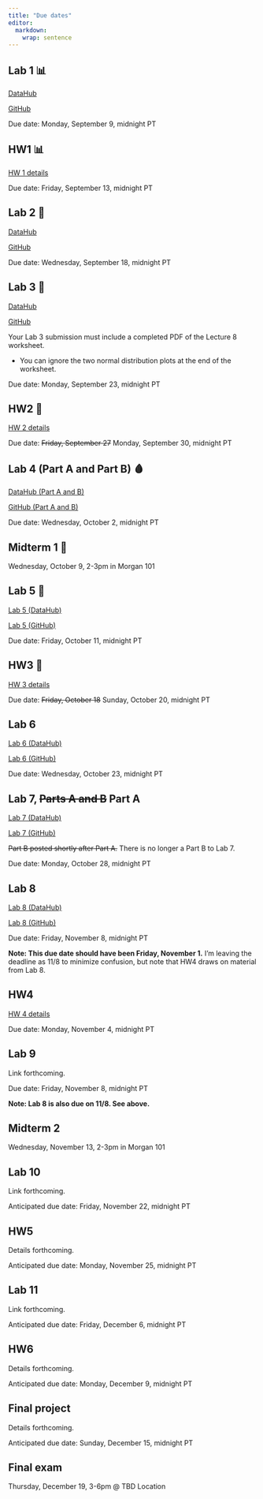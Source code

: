 ```yaml
---
title: "Due dates"
editor: 
  markdown: 
    wrap: sentence
---
```


## Lab 1 📊

[DataHub](https://r.datahub.berkeley.edu/hub/user-redirect/git-pull?repo=https%3A%2F%2Fgithub.com%2Fberkeley-stat131a%2F131a-labs-fall-2024&urlpath=rstudio%2F)

[GitHub](https://github.com/berkeley-stat131a/131a-labs-fall-2024/tree/main)

Due date: Monday, September 9, midnight PT

## HW1 📊

[HW 1 details](assignment1.html)

Due date: Friday, September 13, midnight PT

## Lab 2 🔔

[DataHub](https://r.datahub.berkeley.edu/hub/user-redirect/git-pull?repo=https%3A%2F%2Fgithub.com%2Fberkeley-stat131a%2F131a-labs-fall-2024&urlpath=rstudio%2F)

[GitHub](https://github.com/berkeley-stat131a/131a-labs-fall-2024/tree/main)

Due date: Wednesday, September 18, midnight PT

## Lab 3 👥

[DataHub](https://r.datahub.berkeley.edu/hub/user-redirect/git-pull?repo=https%3A%2F%2Fgithub.com%2Fberkeley-stat131a%2F131a-labs-fall-2024&urlpath=rstudio%2F)

[GitHub](https://github.com/berkeley-stat131a/131a-labs-fall-2024/tree/main)

Your Lab 3 submission must include a completed PDF of the Lecture 8 worksheet.

-   You can ignore the two normal distribution plots at the end of the worksheet.

Due date: Monday, September 23, midnight PT

## HW2 🍬

[HW 2 details](assignment2.html)

Due date: ~~Friday, September 27~~ Monday, September 30, midnight PT

## Lab 4 (Part A and Part B) 🩸

[DataHub (Part A and B)](https://r.datahub.berkeley.edu/hub/user-redirect/git-pull?repo=https%3A%2F%2Fgithub.com%2Fberkeley-stat131a%2F131a-labs-fall-2024&urlpath=rstudio%2F)

[GitHub (Part A and B)](https://github.com/berkeley-stat131a/131a-labs-fall-2024/tree/main)

Due date: Wednesday, October 2, midnight PT

## Midterm 1 📝

Wednesday, October 9, 2-3pm in Morgan 101

## Lab 5 🥾

[Lab 5 (DataHub)](https://r.datahub.berkeley.edu/hub/user-redirect/git-pull?repo=https%3A%2F%2Fgithub.com%2Fberkeley-stat131a%2F131a-labs-fall-2024&urlpath=rstudio%2F)

[Lab 5 (GitHub)](https://github.com/berkeley-stat131a/131a-labs-fall-2024/tree/main)

Due date: Friday, October 11, midnight PT

## HW3 🧪

[HW 3 details](assignment3.html)

Due date: ~~Friday, October 18~~ Sunday, October 20, midnight PT

## Lab 6

[Lab 6 (DataHub)](https://r.datahub.berkeley.edu/hub/user-redirect/git-pull?repo=https%3A%2F%2Fgithub.com%2Fberkeley-stat131a%2F131a-labs-fall-2024&urlpath=rstudio%2F)

[Lab 6 (GitHub)](https://github.com/berkeley-stat131a/131a-labs-fall-2024/tree/main)

Due date: Wednesday, October 23, midnight PT

## Lab 7, ~~Parts A and B~~ Part A

[Lab 7 (DataHub)](https://r.datahub.berkeley.edu/hub/user-redirect/git-pull?repo=https%3A%2F%2Fgithub.com%2Fberkeley-stat131a%2F131a-labs-fall-2024&urlpath=rstudio%2F)

[Lab 7 (GitHub)](https://github.com/berkeley-stat131a/131a-labs-fall-2024/tree/main)

~~Part B posted shortly after Part A.~~ There is no longer a Part B to Lab 7.

Due date: Monday, October 28, midnight PT

## Lab 8

[Lab 8 (DataHub)](https://r.datahub.berkeley.edu/hub/user-redirect/git-pull?repo=https%3A%2F%2Fgithub.com%2Fberkeley-stat131a%2F131a-labs-fall-2024&urlpath=rstudio%2F)

[Lab 8 (GitHub)](https://github.com/berkeley-stat131a/131a-labs-fall-2024/tree/main)

Due date: Friday, November 8, midnight PT

**Note: This due date should have been Friday, November 1.** 
I'm leaving the deadline as 11/8 to minimize confusion, but note
that HW4 draws on material from Lab 8.

## HW4

[HW 4 details](assignment4.html)

Due date: Monday, November 4, midnight PT

## Lab 9

Link forthcoming.

Due date: Friday, November 8, midnight PT

**Note: Lab 8 is also due on 11/8. See above.**

## Midterm 2

Wednesday, November 13, 2-3pm in Morgan 101

## Lab 10

Link forthcoming.

Anticipated due date: Friday, November 22, midnight PT

## HW5

Details forthcoming.

Anticipated due date: Monday, November 25, midnight PT

## Lab 11

Link forthcoming.

Anticipated due date: Friday, December 6, midnight PT

## HW6

Details forthcoming.

Anticipated due date: Monday, December 9, midnight PT

## Final project

Details forthcoming.

Anticipated due date: Sunday, December 15, midnight PT

## Final exam

Thursday, December 19, 3-6pm \@ TBD Location

<!-- In teams of 3 people (no more, no fewer), please complete the [project proposal form](https://docs.google.com/forms/d/e/1FAIpQLSeYSFHSlrRKkcjCCo9PAGrtiWoWRQEQHGBsJsosEZfZ9ebocA/viewform?usp=sf_link). -->

<!-- To help assess the feasibility and suitability of your project, -->

<!-- please discuss your idea with the teaching staff before submitting your proposal. -->

<!-- Your group should -->

<!-- sign up for a -->

<!-- [15-minute meeting slot](https://docs.google.com/spreadsheets/d/1Gm0Dec4v061fLeEvg-N86jsOyG2TeNOJdtEScOrV1xs/edit?usp=sharing). -->

<!-- It is ideal if all members of your group can attend the meeting but, at a minimum, two members should be present.  -->

<!-- Your proposal does not have to be completed, or even started, when you meet with a member of the teaching staff. -->

<!-- But, you should have started thinking about potential topics and ideas. -->

<!-- **This meeting is a required part of the assignment.** -->

<!-- You are free to pursue any topic related to applied statistics. -->

<!-- In previous years, teams have considered -->

<!-- athletic performance, gender inequality, farming practices, restaurant quality, -->

<!-- music success, gentrification, and standardized testing, just to name a few. -->

<!-- Any data-driven investigation is fair game. -->

<!-- ~~**More specific instructions on final deliverables will be provided later in the quarter.** -->

<!-- In a previous iteration of the course, teams submitted either a 10-page report or a 10-minute presentation. -->

<!-- You can see past examples of successful final projects [here](https://jdgrossman.com/assets/mse-125-example-projects.zip). -->

<!-- The final deliverables will likely change for this iteration of the course.~~ -->

<!-- For more project details, see [the project page](https://jdgrossman.com/mse125/project). -->

<!-- Upon completing the project, we'll ask each student to evaluate the contributions of their team members, and we'll consider these peer reviews when determining final grades. -->

<!-- ## Peer evaluations for final project 👥 -->

<!-- Due date: ~~Friday, May 31~~ Monday, June 3, midnight PT -->

<!-- Confidential peer evaluations should be submitted separately by each team member.  -->

<!-- [Peer Eval Form](https://docs.google.com/forms/d/e/1FAIpQLSfzTPmpQIDCNR0df-Bc9u4fEmM0Y6uz6vPAWprhPd9w86SCBA/viewform?usp=sf_link). -->

<!-- <!-- Form link is [here](https://forms.gle/rKfgfAsMxMivoGbV6). -->
